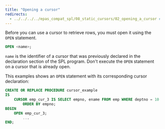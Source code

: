 ```yaml
---
title: "Opening a cursor"
redirects:
  - ../../../../epas_compat_spl/08_static_cursors/02_opening_a_cursor #generated for docs/epas/reorg-role-use-case-mode
---
```


<div id="opening_a_cursor" class="registered_link"></div>

Before you can use a cursor to retrieve rows, you must open it using the `OPEN` statement.

```sql
OPEN <name>;
```

`name` is the identifier of a cursor that was previously declared in the declaration section of the SPL program. Don't execute the `OPEN` statement on a cursor that is already open.

This examples shows an `OPEN` statement with its corresponding cursor declaration:

```sql
CREATE OR REPLACE PROCEDURE cursor_example
IS
    CURSOR emp_cur_3 IS SELECT empno, ename FROM emp WHERE deptno = 10
        ORDER BY empno;
BEGIN
    OPEN emp_cur_3;
        ...
END;
```
